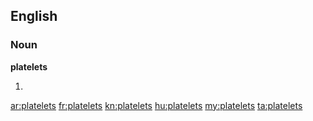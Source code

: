 ==English==

===Noun===
'''platelets'''

# {{plural of|[[platelet]]}}

[[ar:platelets]]
[[fr:platelets]]
[[kn:platelets]]
[[hu:platelets]]
[[my:platelets]]
[[ta:platelets]]